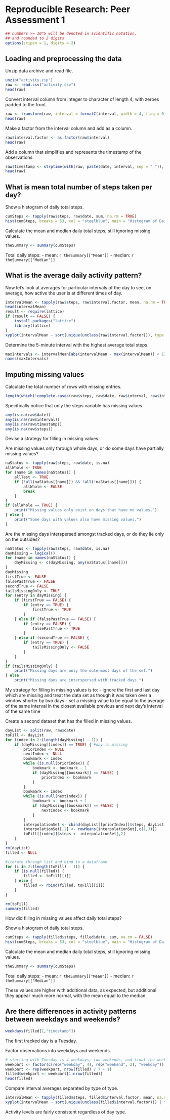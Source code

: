# Reproducible Research: Peer Assessment 1

```r
## numbers >= 10^5 will be denoted in scientific notation,
## and rounded to 2 digits
options(scipen = 1, digits = 2)
```

## Loading and preprocessing the data
 
Unzip data archive and read file.

```r
unzip("activity.zip")
raw <- read.csv("activity.csv")
head(raw)
```

Convert interval column from integer to character of length 4, with zeroes padded to the front.


```r
raw <- transform(raw, interval = formatC(interval, width = 4, flag = 0))
head(raw)
```

Make a factor from the interval column and add as a column.

```r
raw$interval.factor <- as.factor(raw$interval)
head(raw)
```

Add a column that simplifies and represents the timestamp of the observations.

```r
raw$timestamp <- strptime(with(raw, paste(date, interval, sep = " ")), "%Y-%m-%d %H%M")
head(raw)
```

## What is mean total number of steps taken per day?

Show a histogram of daily total steps.

```r
cumSteps <- tapply(raw$steps, raw$date, sum, na.rm = TRUE)
hist(cumSteps, breaks = 53, col = "steelblue", main = "Histogram of Daily Total Steps")
```

Calculate the mean and median daily total steps, still ignoring missing values.

```r
theSummary <- summary(cumSteps)
```

Total daily steps:
 - mean: `r theSummary[["Mean"]]`
 - median: `r theSummary[["Median"]]`

## What is the average daily activity pattern?

Now let's look at averages for particular intervals of the day to see, on average, how active the user is at different times of day.

```r
intervalMean <- tapply(raw$steps, raw$interval.factor, mean, na.rm = TRUE)
head(intervalMean)
result <- require(lattice)
if (result == FALSE) {
    install.packages("lattice")
    library(lattice)
}
xyplot(intervalMean ~ sort(unique(unclass(raw$interval.factor))), type = "l", col = "steelblue", xlab = "interval", ylab = "interval mean")
```

Determine the 5-minute interval with the highest average total steps.

```r
maxIntervals <- intervalMean[abs(intervalMean - max(intervalMean)) < 1]
names(maxIntervals)
```

## Imputing missing values

Calculate the total number of rows with missing entries.

```r
length(which(!complete.cases(raw$steps, raw$date, raw$interval, raw$interval.factor, raw$timestamp)))
```

Specifically notice that only the steps variable has missing values.

```r
any(is.na(raw$date))
any(is.na(raw$interval))
any(is.na(raw$timestamp))
any(is.na(raw$steps))
```

Devise a strategy for filling in missing values.

Are missing values only through whole days, or do some days have partially missing values?

```r
naStatus <- tapply(raw$steps, raw$date, is.na)
allWhole <- TRUE
for (name in names(naStatus)) {
    allTest <- TRUE
    if (!all(naStatus[[name]]) && !all(!naStatus[[name]])) {
        allWhole <- FALSE
        break
    }        
}
if (allWhole == TRUE) {
    print("Missing values only exist on days that have no values.")
} else {
    print("Some days with values also have missing values.")
}
```

Are the missing days interspersed amongst tracked days, or do they lie only on the outsides?

```r
naStatus <- tapply(raw$steps, raw$date, is.na)
dayMissing = logical()
for (name in names(naStatus)) {
    dayMissing <- c(dayMissing, any(naStatus[[name]]))
}
dayMissing
firstTrue <- FALSE
falsePastTrue <- FALSE
secondTrue <- FALSE
tailsMissingOnly <- TRUE
for (entry in dayMissing) {
    if (firstTrue == FALSE) {
        if (entry == TRUE) {
            firstTrue <- TRUE
        }
    } else if (falsePastTrue == FALSE) {
        if (entry == FALSE) {
            falsePastTrue <- TRUE
        }
    } else if (secondTrue == FALSE) {
        if (entry == TRUE) {
            tailsMissingOnly <- FALSE
        }
    }
}
if (tailsMissingOnly) {
    print("Missing days are only the outermost days of the set.")
} else
    print("Missing days are interspersed with tracked days.")
```

My strategy for filling in missing values is to:
 - ignore the first and last day which are missing and treat the data set as though it was taken over a window shorter by two days
 - set a missing value to be equal to the average of the same interval in the closest available previous and next day's interval of the same time
 
Create a second dataset that has the filled in missing values.

```r
dayList <- split(raw, raw$date)
toFill <- dayList
for (index in 2:(length(dayMissing) - 1)) {
    if (dayMissing[[index]] == TRUE) { #day is missing
        priorIndex <- NULL
        nextIndex <- NULL
        bookmark <- index
        while (is.null(priorIndex)) {
            bookmark <- bookmark - 1
            if (dayMissing[[bookmark]] == FALSE) {
                priorIndex <- bookmark
            }
        }
        bookmark <- index
        while (is.null(nextIndex)) {
            bookmark <- bookmark + 1
            if (dayMissing[[bookmark]] == FALSE) {
                nextIndex <- bookmark
            }
        }
        interpolationSet <- cbind(dayList[[priorIndex]]$steps, dayList[[index]]$steps, dayList[[nextIndex]]$steps)
        interpolationSet[,2] <- rowMeans(interpolationSet[,c(1,3)])
        toFill[[index]]$steps <- interpolationSet[,2]
    }
}
rm(dayList)
filled <- NULL

#iterate through list and bind to a dataframe
for (i in 2:(length(toFill) - 1)) {
    if (is.null(filled)) {
        filled <- toFill[[i]]
    } else {
        filled <- rbind(filled, toFill[[i]])
    }
}

rm(toFill)
summary(filled)
```

How did filling in missing values affect daily total steps?

Show a histogram of daily total steps.

```r
cumSteps <- tapply(filled$steps, filled$date, sum, na.rm = FALSE)
hist(cumSteps, breaks = 53, col = "steelblue", main = "Histogram of Daily Total Steps")
```

Calculate the mean and median daily total steps, still ignoring missing values.

```r
theSummary <- summary(cumSteps)
```

Total daily steps:
 - mean: `r theSummary[["Mean"]]`
 - median: `r theSummary[["Median"]]`

These values are higher with additional data, as expected, but additional they appear much more normal, with the mean equal to the median.

## Are there differences in activity patterns between weekdays and weekends?

```r
weekdays(filled[1,"timestamp"])
```

The first tracked day is a Tuesday.

Factor observations into weekdays and weekends.

```r
# starting with Tuesday is 4 weekdays, two weekends, and final the weekday of Monday
weekpart <- factor(c(rep("weekday", 4), rep("weekend", 2), "weekday"))
weekpart <- rep(weekpart, nrow(filled) / 7 + 1)
filled$weekpart <- weekpart[1:nrow(filled)]
head(filled)
```

Compare interval averages separated by type of type.

```r
intervalMean <- tapply(filled$steps, filled$interval.factor, mean, na.rm = FALSE)
xyplot(intervalMean ~ sort(unique(unclass(filled$interval.factor))) | filled$weekpart, type = "l", col = "steelblue", xlab = "interval", ylab = "interval mean", layout = c(1,2))
```

Activity levels are fairly consistent regardless of day type.